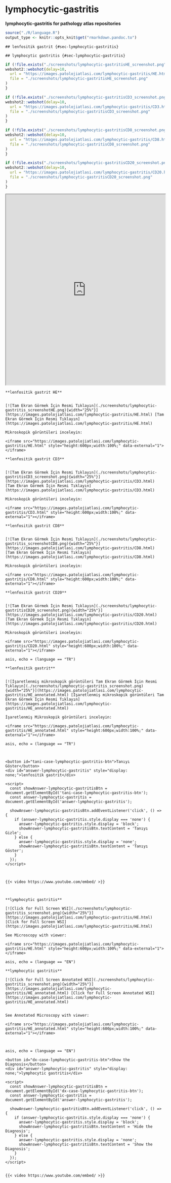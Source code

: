 # lymphocytic-gastritis

**lymphocytic-gastritis for pathology atlas repositories**

```r

source("./R/language.R")
output_type <- knitr::opts_knit$get("rmarkdown.pandoc.to")

```

```asis

## lenfositik gastrit {#sec-lymphocytic-gastritis}

```

```asis

## lymphocytic gastritis {#sec-lymphocytic-gastritis}

```

```r
if (!file.exists("./screenshots/lymphocytic-gastritisHE_screenshot.png")) {
webshot2::webshot(delay=10,
  url = "https://images.patolojiatlasi.com/lymphocytic-gastritis/HE.html",
  file = "./screenshots/lymphocytic-gastritisHE_screenshot.png"
)
}


```

```r
if (!file.exists("./screenshots/lymphocytic-gastritisCD3_screenshot.png")) {
webshot2::webshot(delay=10,
  url = "https://images.patolojiatlasi.com/lymphocytic-gastritis/CD3.html",
  file = "./screenshots/lymphocytic-gastritisCD3_screenshot.png"
)
}


```

```r
if (!file.exists("./screenshots/lymphocytic-gastritisCD8_screenshot.png")) {
webshot2::webshot(delay=10,
  url = "https://images.patolojiatlasi.com/lymphocytic-gastritis/CD8.html",
  file = "./screenshots/lymphocytic-gastritisCD8_screenshot.png"
)
}


```

```r
if (!file.exists("./screenshots/lymphocytic-gastritisCD20_screenshot.png")) {
webshot2::webshot(delay=10,
  url = "https://images.patolojiatlasi.com/lymphocytic-gastritis/CD20.html",
  file = "./screenshots/lymphocytic-gastritisCD20_screenshot.png"
)
}


```

<iframe src="https://images.patolojiatlasi.com/lymphocytic-gastritis/all.html" style="height:600px;width:100%;" data-external="1">

</iframe>

```asis

**lenfositik gastrit HE**


[![Tam Ekran Görmek İçin Resmi Tıklayın](./screenshots/lymphocytic-gastritis_screenshotHE.png){width="25%"}](https://images.patolojiatlasi.com/lymphocytic-gastritis/HE.html) [Tam Ekran Görmek İçin Resmi Tıklayın](https://images.patolojiatlasi.com/lymphocytic-gastritis/HE.html)

```


```asis

Mikroskopik görüntüleri inceleyin:

<iframe src="https://images.patolojiatlasi.com/lymphocytic-gastritis/HE.html" style="height:600px;width:100%;" data-external="1"></iframe>

```

```asis

**lenfositik gastrit CD3**


[![Tam Ekran Görmek İçin Resmi Tıklayın](./screenshots/lymphocytic-gastritisCD3_screenshot.png){width="25%"}](https://images.patolojiatlasi.com/lymphocytic-gastritis/CD3.html) [Tam Ekran Görmek İçin Resmi Tıklayın](https://images.patolojiatlasi.com/lymphocytic-gastritis/CD3.html)

```


```asis

Mikroskopik görüntüleri inceleyin:

<iframe src="https://images.patolojiatlasi.com/lymphocytic-gastritis/CD3.html" style="height:600px;width:100%;" data-external="1"></iframe>

```

```asis

**lenfositik gastrit CD8**


[![Tam Ekran Görmek İçin Resmi Tıklayın](./screenshots/lymphocytic-gastritis_screenshotCD8.png){width="25%"}](https://images.patolojiatlasi.com/lymphocytic-gastritis/CD8.html) [Tam Ekran Görmek İçin Resmi Tıklayın](https://images.patolojiatlasi.com/lymphocytic-gastritis/CD8.html)

```


```asis

Mikroskopik görüntüleri inceleyin:

<iframe src="https://images.patolojiatlasi.com/lymphocytic-gastritis/CD8.html" style="height:600px;width:100%;" data-external="1"></iframe>

```

```asis

**lenfositik gastrit CD20**


[![Tam Ekran Görmek İçin Resmi Tıklayın](./screenshots/lymphocytic-gastritisCD20_screenshot.png){width="25%"}](https://images.patolojiatlasi.com/lymphocytic-gastritis/CD20.html) [Tam Ekran Görmek İçin Resmi Tıklayın](https://images.patolojiatlasi.com/lymphocytic-gastritis/CD20.html)

```


```asis

Mikroskopik görüntüleri inceleyin:

<iframe src="https://images.patolojiatlasi.com/lymphocytic-gastritis/CD20.html" style="height:600px;width:100%;" data-external="1"></iframe>

```

```comment
asis, echo = (language == "TR")

**lenfositik gastrit**


[![İşaretlenmiş mikroskopik görüntüleri Tam Ekran Görmek İçin Resmi Tıklayın](./screenshots/lymphocytic-gastritis_screenshot.png){width="25%"}](https://images.patolojiatlasi.com/lymphocytic-gastritis/HE_annotated.html) [İşaretlenmiş mikroskopik görüntüleri Tam Ekran Görmek İçin Resmi Tıklayın](https://images.patolojiatlasi.com/lymphocytic-gastritis/HE_annotated.html)

```


```asis

İşaretlenmiş Mikroskopik görüntüleri inceleyin:

<iframe src="https://images.patolojiatlasi.com/lymphocytic-gastritis/HE_annotated.html" style="height:600px;width:100%;" data-external="1"></iframe>

```

```comment
asis, echo = (language == "TR")



<button id="tani-case-lymphocytic-gastritis-btn">Tanıyı Göster</button>
<div id="answer-lymphocytic-gastritis" style="display: none;">lenfositik gastrit</div>

<script>
  const showAnswer-lymphocytic-gastritisBtn = document.getElementById('tani-case-lymphocytic-gastritis-btn');
  const answer-lymphocytic-gastritis = document.getElementById('answer-lymphocytic-gastritis');

  showAnswer-lymphocytic-gastritisBtn.addEventListener('click', () => {
    if (answer-lymphocytic-gastritis.style.display === 'none') {
      answer-lymphocytic-gastritis.style.display = 'block';
      showAnswer-lymphocytic-gastritisBtn.textContent = 'Tanıyı Gizle';
    } else {
      answer-lymphocytic-gastritis.style.display = 'none';
      showAnswer-lymphocytic-gastritisBtn.textContent = 'Tanıyı Göster';
    }
  });
</script>



{{< video https://www.youtube.com/embed/ >}}



```

```asis

**lymphocytic gastritis**

[![Click for Full Screen WSI](./screenshots/lymphocytic-gastritis_screenshot.png){width="25%"}](https://images.patolojiatlasi.com/lymphocytic-gastritis/HE.html) [Click for Full Screen WSI](https://images.patolojiatlasi.com/lymphocytic-gastritis/HE.html)

```

```asis

See Microscopy with viewer: 

<iframe src="https://images.patolojiatlasi.com/lymphocytic-gastritis/HE.html" style="height:600px;width:100%;" data-external="1"></iframe>

```

```comment
asis, echo = (language == "EN")

**lymphocytic gastritis**

[![Click for Full Screen Annotated WSI](./screenshots/lymphocytic-gastritis_screenshot.png){width="25%"}](https://images.patolojiatlasi.com/lymphocytic-gastritis/HE_annotated.html) [Click for Full Screen Annotated WSI](https://images.patolojiatlasi.com/lymphocytic-gastritis/HE_annotated.html)


See Annotated Microscopy with viewer: 

<iframe src="https://images.patolojiatlasi.com/lymphocytic-gastritis/HE_annotated.html" style="height:600px;width:100%;" data-external="1"></iframe>



```

```comment
asis, echo = (language == "EN")

<button id="dx-case-lymphocytic-gastritis-btn">Show the Diagnosis</button>
<div id="answer-lymphocytic-gastritis" style="display: none;">lymphocytic gastritis</div>

<script>
  const showAnswer-lymphocytic-gastritisBtn = document.getElementById('dx-case-lymphocytic-gastritis-btn');
  const answer-lymphocytic-gastritis = document.getElementById('answer-lymphocytic-gastritis');

  showAnswer-lymphocytic-gastritisBtn.addEventListener('click', () => {
    if (answer-lymphocytic-gastritis.style.display === 'none') {
      answer-lymphocytic-gastritis.style.display = 'block';
      showAnswer-lymphocytic-gastritisBtn.textContent = 'Hide the Diagnosis';
    } else {
      answer-lymphocytic-gastritis.style.display = 'none';
      showAnswer-lymphocytic-gastritisBtn.textContent = 'Show the Diagnosis';
    }
  });
</script>


{{< video https://www.youtube.com/embed/ >}}



```
